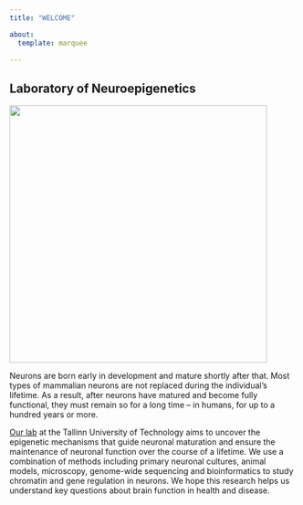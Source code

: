 ```yaml
---
title: "WELCOME"

about:
  template: marquee
    
---
```

<meta name="google-site-verification" content="9xhBFo87R8VeryGLxbYmSXnLOWJKK1FniRXbDOdBrrA" />
## Laboratory of Neuroepigenetics  
<img src= "composite2.jpg" class="center fit" style="width: 47vw; min-width: 330px;">  

Neurons are born early in development and mature shortly after that. Most types of mammalian neurons are not replaced during the individual's lifetime. As a result, after neurons have matured and become fully functional, they must remain so for a long time -- in humans, for up to a hundred years or more. 

<a href = "https://taltech.ee/en/department-chemistry-biotechnology/division-of-gene-technology-and-biomedicine#p7751045">Our lab</a> at the Tallinn University of Technology aims to uncover the epigenetic mechanisms that guide neuronal maturation and ensure the maintenance of neuronal function over the course of a lifetime. We use a combination of methods including primary neuronal cultures, animal models, microscopy, genome-wide sequencing and bioinformatics to study chromatin and gene regulation in neurons. We hope this research helps us understand key questions about brain function in health and disease.

